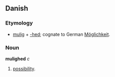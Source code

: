 == Danish ==
=== Etymology ===
* [[mulig]] + [[-hed]]; cognate to German [[Möglichkeit]].

=== Noun ===
'''mulighed''' ''c''

# [[possibility]].